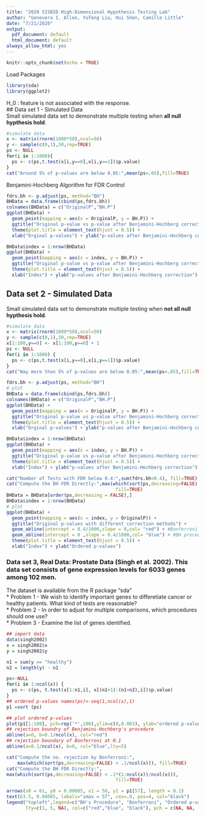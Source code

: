 ```yaml
---
title: "2020 SISBID High-Dimensional Hypothesis Testing Lab"
author: "Genevera I. Allen, Yufeng Liu, Hui Shen, Camille Little"
date: "7/21/2020"
output:
  pdf_document: default
  html_document: default
always_allow_html: yes
---
```


```r
knitr::opts_chunk$set(echo = TRUE)
```

Load Packages
```r
library(sda)
library(ggplot2)
```

H_0 : feature is not associated with the response.  
## Data set 1 - Simulated Data  
Small simulated data set to demonstrate multiple testing when **all null hypthesis hold**. 
```r
#simulate data
x <- matrix(rnorm(1000*50),ncol=50)
y <- sample(c(0,1),50,rep=TRUE)
ps <- NULL
for(i in 1:1000){
  ps <- c(ps,t.test(x[i,y==0],x[i,y==1])$p.value)
}
cat("Around 5% of p-values are below 0.05:",mean(ps<.05),fill=TRUE)
```

Benjamini-Hochberg Algorithm for FDR Control
```r
fdrs.bh <- p.adjust(ps, method="BH")
BHData = data.frame(cbind(ps,fdrs.bh))
colnames(BHData) = c("OriginalP","BH.P")
ggplot(BHData) + 
  geom_point(mapping = aes(x = OriginalP, y = BH.P)) + 
  ggtitle("Original p-value vs p-value after Benjamini-Hochberg correction") + 
  theme(plot.title = element_text(hjust = 0.5)) + 
  xlab("Orginal p-values") + ylab("p-values after Benjamini-Hochberg correction")
```


```r
BHData$index = 1:nrow(BHData)
ggplot(BHData) + 
  geom_point(mapping = aes(x = index, y = BH.P)) + 
  ggtitle("Original p-value vs p-value after Benjamini-Hochberg correction") + 
  theme(plot.title = element_text(hjust = 0.5)) + 
  xlab("Index") + ylab("p-values after Benjamini-Hochberg correction")
```


## Data set 2 - Simulated Data   
Small simulated data set to demonstrate multiple testing when **not all null hypthesis hold**.
```r
#simulate data
x <- matrix(rnorm(1000*50),ncol=50)
y <- sample(c(0,1),50,rep=TRUE)
x[1:100,y==0] <- x[1:100,y==0] + 1
ps <- NULL
for(i in 1:1000) {
  ps <- c(ps,t.test(x[i,y==0],x[i,y==1])$p.value)
}
cat("Way more than 5% of p-values are below 0.05:",mean(ps<.05),fill=TRUE)
```

```r
fdrs.bh <- p.adjust(ps, method="BH")
# plot
BHData = data.frame(cbind(ps,fdrs.bh))
colnames(BHData) = c("OriginalP","BH.P")
ggplot(BHData) + 
  geom_point(mapping = aes(x = OriginalP, y = BH.P)) + 
  ggtitle("Original p-value vs p-value after Benjamini-Hochberg correction") + 
  theme(plot.title = element_text(hjust = 0.5)) + 
  xlab("Orginal p-values") + ylab("p-values after Benjamini-Hochberg correction")

BHData$index = 1:nrow(BHData)
ggplot(BHData) + 
  geom_point(mapping = aes(x = index, y = BH.P)) + 
  ggtitle("Original p-value vs p-value after Benjamini-Hochberg correction") + 
  theme(plot.title = element_text(hjust = 0.5)) + 
  xlab("Index") + ylab("p-values after Benjamini-Hochberg correction")
```


```r
cat("Number of Tests with FDR below 0.4:",sum(fdrs.bh<0.4), fill=TRUE)
cat("Compute the BH FDR Directly:",max(which(sort(ps,decreasing=FALSE) < .4*(1:1000)/1000)),
                                        fill=TRUE)
BHData = BHData[order(ps,decreasing = FALSE),]
BHData$index = 1:nrow(BHData)
# plot
ggplot(BHData) + 
  geom_point(mapping = aes(x = index, y = OriginalP)) + 
  ggtitle("Original p-values with different correction methods") + 
  geom_abline(intercept = 0.4/1000,slope = 0,col= "red") + #Bonferroni
  geom_abline(intercept = 0 ,slope = 0.4/1000,col= "blue") + #BH procedure
  theme(plot.title = element_text(hjust = 0.5)) + 
  xlab("Index") + ylab("Ordered p-values")

```

### Data set 3, Real Data: Prostate Data (Singh et al. 2002). This data set consists of gene expression levels for 6033 genes among 102 men.   
The dataset is available from the R package "sda"  
* Problem 1 - We wish to identify important genes to differetiate cancer or healthy patients. What kind of tests are reasonable?  
* Problem 2 - In order to adjust for multiple comparisons, which procedures should one use?  
* Problem 3 - Examine the list of genes identified.  
```r
## import data
data(singh2002)
x = singh2002$x
y = singh2002$y

n1 = sum(y == "healthy")
n2 = length(y) - n1
```


```r
ps<-NULL
for(i in 1:ncol(x)) {
  ps <- c(ps, t.test(x[1:n1,i], x[(n1+1):(n1+n2),i])$p.value)
}
## ordered p-values names(ps)<-seq(1,ncol(x),1)
p1 =sort (ps)

## plot ordered p-values 
plot(p1[1:100], pch=rep('*',100),ylim=c(0,0.003), ylab="ordered p-values")
## rejection boundry of Benjamini-Hochberg's procedure
abline(a=0, b=0.1/ncol(x), col="red")
## rejection boundary of Bonferroni at 0.1 
abline(a=0.1/ncol(x), b=0, col="blue",lty=5)

cat("Compute the no. rejection by Bonferroni:",
    max(which(sort(ps,decreasing=FALSE) < .1/ncol(x))), fill=TRUE)
cat("Compute the BH FDR Directly:",
max(which(sort(ps,decreasing=FALSE) < .1*(1:ncol(x))/ncol(x))),
                                        fill=TRUE)

arrows(x0 = 61, y0 = 0.00085, x1 = 58, y1 = p1[57], length = 0.1)
text(63.5, 0.00085, labels="imax = 57", cex=.8, pos=4, col="black")
legend("topleft",legend=c("BH's Procedure", "Bonferroni", "Ordered p-values"),
       lty=c(1, 5, NA), col=c("red","blue", "black"), pch = c(NA, NA, '*'))
```
